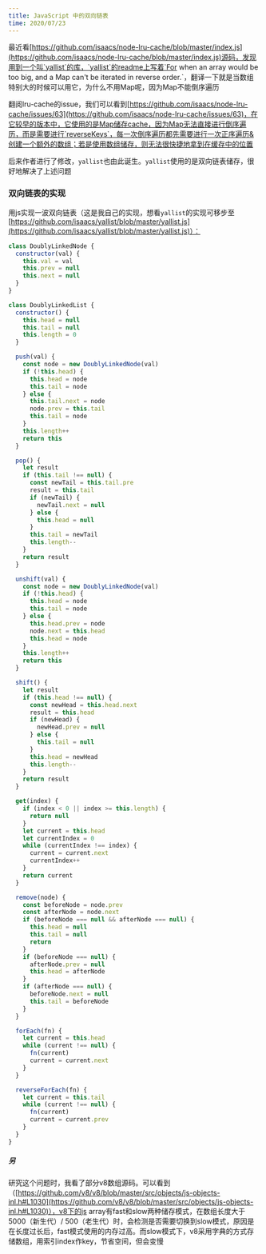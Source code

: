 ```yaml
---
title: JavaScript 中的双向链表
time: 2020/07/23
---
```


最近看[https://github.com/isaacs/node-lru-cache/blob/master/index.js](https://github.com/isaacs/node-lru-cache/blob/master/index.js)源码，发现用到一个叫`yallist`的库，`yallist`的readme上写着`For when an array would be too big, and a Map can't be iterated in reverse order.`，翻译一下就是当数组特别大的时候可以用它，为什么不用Map呢，因为Map不能倒序遍历

翻阅lru-cache的issue，我们可以看到[https://github.com/isaacs/node-lru-cache/issues/63](https://github.com/isaacs/node-lru-cache/issues/63)，在它较早的版本中，它使用的是Map储存cache，因为Map无法直接进行倒序遍历，而是需要进行`reverseKeys`，每一次倒序遍历都先需要进行一次正序遍历&创建一个额外的数组；若是使用数组储存，则无法很快捷地拿到在缓存中的位置

后来作者进行了修改，`yallist`也由此诞生。`yallist`使用的是双向链表储存，很好地解决了上述问题

### 双向链表的实现

用js实现一波双向链表（这是我自己的实现，想看`yallist`的实现可移步至[https://github.com/isaacs/yallist/blob/master/yallist.js](https://github.com/isaacs/yallist/blob/master/yallist.js)）：

```js
class DoublyLinkedNode {
  constructor(val) {
    this.val = val
    this.prev = null
    this.next = null
  }
}

class DoublyLinkedList {
  constructor() {
    this.head = null
    this.tail = null
    this.length = 0
  }

  push(val) {
    const node = new DoublyLinkedNode(val)
    if (!this.head) {
      this.head = node
      this.tail = node
    } else {
      this.tail.next = node
      node.prev = this.tail
      this.tail = node
    }
    this.length++
    return this
  }

  pop() {
    let result
    if (this.tail !== null) {
      const newTail = this.tail.pre
      result = this.tail
      if (newTail) {
        newTail.next = null
      } else {
        this.head = null
      }
      this.tail = newTail
      this.length--
    }
    return result
  }

  unshift(val) {
    const node = new DoublyLinkedNode(val)
    if (!this.head) {
      this.head = node
      this.tail = node
    } else {
      this.head.prev = node
      node.next = this.head
      this.head = node
    }
    this.length++
    return this
  }

  shift() {
    let result
    if (this.head !== null) {
      const newHead = this.head.next
      result = this.head
      if (newHead) {
        newHead.prev = null
      } else {
        this.tail = null
      }
      this.head = newHead
      this.length--
    }
    return result
  }

  get(index) {
    if (index < 0 || index >= this.length) {
      return null
    }
    let current = this.head
    let currentIndex = 0
    while (currentIndex !== index) {
      current = current.next
      currentIndex++
    }
    return current
  }

  remove(node) {
    const beforeNode = node.prev
    const afterNode = node.next
    if (beforeNode === null && afterNode === null) {
      this.head = null
      this.tail = null
      return
    }
    if (beforeNode === null) {
      afterNode.prev = null
      this.head = afterNode
    }
    if (afterNode === null) {
      beforeNode.next = null
      this.tail = beforeNode
    }
  }

  forEach(fn) {
    let current = this.head
    while (current !== null) {
      fn(current)
      current = current.next
    }
  }

  reverseForEach(fn) {
    let current = this.tail
    while (current !== null) {
      fn(current)
      current = current.prev
    }
  }
}
```

##### 另

研究这个问题时，我看了部分v8数组源码。可以看到（[https://github.com/v8/v8/blob/master/src/objects/js-objects-inl.h#L1030](https://github.com/v8/v8/blob/master/src/objects/js-objects-inl.h#L1030)），v8下的js array有fast和slow两种储存模式，在数组长度大于5000（新生代）/ 500（老生代）时，会检测是否需要切换到slow模式，原因是在长度过长后，fast模式使用的内存过高。而slow模式下，v8采用字典的方式存储数组，用索引index作key，节省空间，但会变慢


